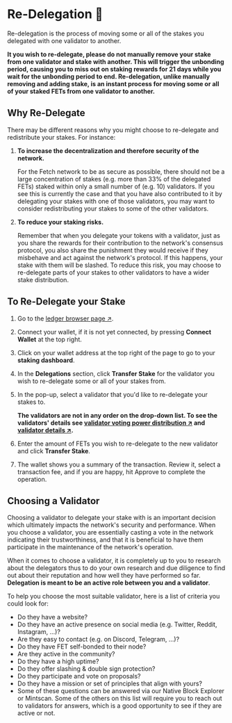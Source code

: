 # Re-Delegation 👥

Re-delegation is the process of moving some or all of the stakes you delegated with one validator to another.

**It you wish to re-delegate, please do not manually remove your stake from one validator and stake with another. This will trigger the unbonding period, causing you to miss out on staking rewards for 21 days while you wait for the unbonding period to end. Re-delegation, unlike manually removing and adding stake, is an instant process for moving some or all of your staked FETs from one validator to another.**

## Why Re-Delegate

There may be different reasons why you might choose to re-delegate and redistribute your stakes. For instance:

1. **To increase the decentralization and therefore security of the network.**

    For the Fetch network to be as secure as possible, there should not be a large concentration of stakes (e.g. more than 33% of the delegated FETs) staked within only a small number of (e.g. 10) validators. If you see this is currently the case and that you have also contributed to it by delegating your stakes with one of those validators, you may want to consider redistributing your stakes to some of the other validators.

2. **To reduce your staking risks.**

    Remember that when you delegate your tokens with a validator, just as you share the rewards for their contribution to the network's consensus protocol, you also share the punishment they would receive if they misbehave and act against the network's protocol. If this happens, your stake with them will be slashed. To reduce this risk, you may choose to re-delegate parts of your stakes to other validators to have a wider stake distribution.

## To Re-Delegate your Stake

1. Go to the [ledger browser page ↗](https://browse-fetchhub.fetch.ai/validators).
2. Connect your wallet, if it is not yet connected, by pressing **Connect Wallet** at the top right.
3. Click on your wallet address at the top right of the page to go to your **staking dashboard**.
4. In the **Delegations** section, click **Transfer Stake** for the validator you wish to re-delegate some or all of your stakes from.
5. In the pop-up, select a validator that you'd like to re-delegate your stakes to.

    **The validators are not in any order on the drop-down list. To see the validators' details see [validator voting power distribution ↗](https://explore.fetch.ai/voting-power-distribution) and [validator details ↗](https://explore.fetch.ai/validators).**

6. Enter the amount of FETs you wish to re-delegate to the new validator and click **Transfer Stake**.
7. The wallet shows you a summary of the transaction. Review it, select a transaction fee, and if you are happy, hit Approve to complete the operation.

## Choosing a Validator

Choosing a validator to delegate your stake with is an important decision which ultimately impacts the network's security and performance. When you choose a validator, you are essentially casting a vote in the network indicating their trustworthiness, and that it is beneficial to have them participate in the maintenance of the network's operation.

When it comes to choose a validator, it is completely up to you to research about the delegators thus to do your own research and due diligence to find out about their reputation and how well they have performed so far. **Delegation is meant to be an active role between you and a validator**.

To help you choose the most suitable validator, here is a list of criteria you could look for:

- Do they have a website?
- Do they have an active presence on social media (e.g. Twitter, Reddit, Instagram, ...)?
- Are they easy to contact (e.g. on Discord, Telegram, ...)?
- Do they have FET self-bonded to their node?
- Are they active in the community?
- Do they have a high uptime?
- Do they offer slashing & double sign protection?
- Do they participate and vote on proposals?
- Do they have a mission or set of principles that align with yours?
- Some of these questions can be answered via our Native Block Explorer or Mintscan. Some of the others on this list will require you to reach out to validators for answers, which is a good opportunity to see if they are active or not.
